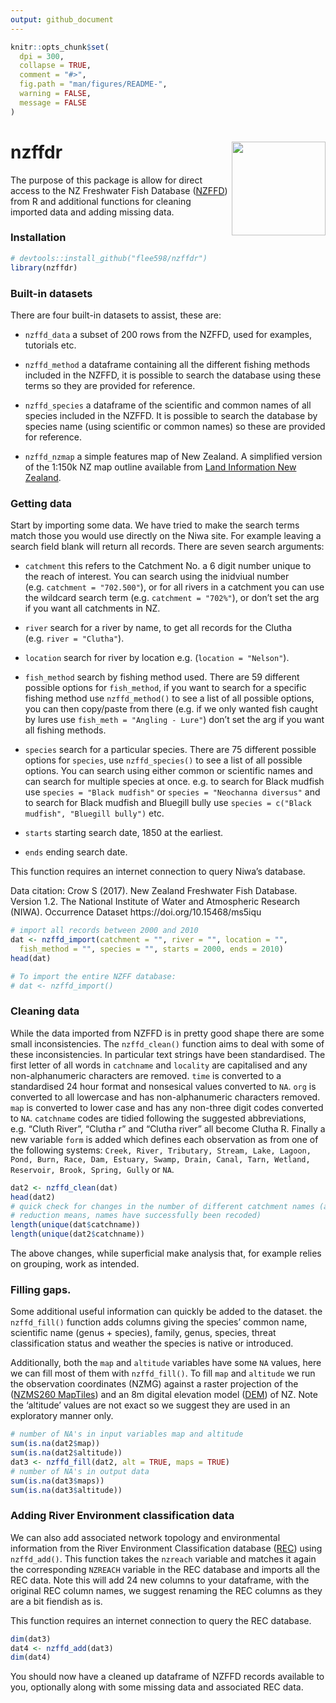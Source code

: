 ```yaml
---
output: github_document
---
```


```r
knitr::opts_chunk$set(
  dpi = 300,
  collapse = TRUE,
  comment = "#>",
  fig.path = "man/figures/README-",
  warning = FALSE,
  message = FALSE 
)
```

# nzffdr <img src='man/figures/nzffdr_hex.png' align="right" height="150" /></a>


<!-- badges: start -->
<!-- badges: end -->


The purpose of this package is allow for direct access to the NZ Freshwater Fish Database ([NZFFD](https://nzffdms.niwa.co.nz/search)) from R and additional functions for cleaning imported data and adding missing data. 

### Installation
```r
# devtools::install_github("flee598/nzffdr")
library(nzffdr)
```

### Built-in datasets 
There are four built-in datasets to assist, these are:
  
* `nzffd_data` a subset of 200 rows from the NZFFD, used for examples, tutorials etc. 

* `nzffd_method` a dataframe containing all the different fishing methods included in the NZFFD, it is possible to search the database using these terms so they are provided for reference. 

* `nzffd_species` a dataframe of the scientific and common names of all species included in the NZFFD. It is possible to search the database by species name (using scientific or common names) so these are provided for reference.

* `nzffd_nzmap` a simple features map of New Zealand. A simplified version of the 1:150k NZ map outline available from [Land Information New Zealand](https://www.linz.govt.nz). 


### Getting data
Start by importing some data. We have tried to make the search terms match those you would use directly on the Niwa site. For example leaving a search field blank will return all records. There are seven search arguments:
  
  * `catchment` this  refers to the Catchment No. a 6 digit number unique to the reach of interest. You can search using the inidviual number (e.g. `catchment = "702.500"`), or for all rivers in a catchment you can use the wildcard search term (e.g. `catchment = "702%"`), or don't set the arg if you want all catchments in NZ.
    
* `river` search for a river by name, to get all records for the Clutha (e.g. `river = "Clutha"`).
    
* `location` search for river by location e.g. (`location = "Nelson"`).
    
* `fish_method` search by fishing method used. There are 59 different possible options for `fish_method`, if you want to search for a specific fishing method use `nzffd_method()` to see a list of all possible options, you can then copy/paste from there (e.g. if we only wanted fish caught by lures use `fish_meth = "Angling - Lure"`) don't set the arg if you want all fishing methods. 

* `species` search for a particular species. There are 75 different possible options for `species`, use `nzffd_species()` to see a list of all possible options. You can search using either common or scientific names and can search for multiple species at once. e.g. to search for Black mudfish use `species = "Black mudfish"` or `species = "Neochanna diversus"` and to search for Black mudfish and Bluegill bully use `species = c("Black mudfish", "Bluegill bully")` etc. 

* `starts` starting search date, 1850 at the earliest.

* `ends` ending search date. 

This function requires an internet connection to query Niwa's database.

Data citation: Crow S (2017). New Zealand Freshwater Fish Database. Version 1.2. The National Institute of Water and Atmospheric Research (NIWA). Occurrence Dataset https://doi.org/10.15468/ms5iqu

```r
# import all records between 2000 and 2010
dat <- nzffd_import(catchment = "", river = "", location = "", 
  fish_method = "", species = "", starts = 2000, ends = 2010)
head(dat)

# To import the entire NZFF database:
# dat <- nzffd_import()
```

### Cleaning data
While the data imported from NZFFD is in pretty good shape there are some small inconsistencies. The `nzffd_clean()` function aims to deal with some of these inconsistencies. In particular text strings have been standardised. The first letter of all words in `catchname` and `locality` are capitalised and any non-alphanumeric characters are removed. `time` is converted to a standardised 24 hour format and nonsesical values converted to `NA`. `org` is converted to all lowercase and has non-alphanumeric characters removed. `map` is converted to lower case and has any non-three digit codes converted to `NA`. `catchname` codes are tidied following the suggested abbreviations, e.g. "Cluth River", "Clutha r" and "Clutha river" all become Clutha R. Finally a new variable `form` is added which defines each observation as from one of the following systems: `Creek, River, Tributary, Stream, Lake, Lagoon, Pond, Burn, Race, Dam, Estuary, Swamp, Drain, Canal, Tarn, Wetland, Reservoir, Brook, Spring, Gully` or `NA`. 

```r
dat2 <- nzffd_clean(dat)
head(dat2)
# quick check for changes in the number of different catchment names (a 
# reduction means, names have successfully been recoded)
length(unique(dat$catchname))
length(unique(dat2$catchname))
```

The above changes, while superficial make analysis that, for example relies on grouping, work as intended.


### Filling gaps.


Some additional useful information can quickly be added to the dataset. the `nzffd_fill()` function adds columns giving the species' common name, scientific name (genus + species), family, genus, species, threat classification status and weather the species is native or introduced.

Additionally, both the `map` and `altitude` variables have some `NA` values, here we can fill most of them with `nzffd_fill()`. To fill `map` and `altitude` we run the observation coordinates (NZMG) against a raster projection of the ([NZMS260 MapTiles](https://koordinates.com/layer/413-nzms-260-map-series-index/)) and an 8m digital elevation model ([DEM](https://data.linz.govt.nz/layer/51768-nz-8m-digital-elevation-model-2012/)) of NZ. Note the 'altitude' values are not exact so we suggest they are used in an exploratory manner only.  


```r
# number of NA's in input variables map and altitude
sum(is.na(dat2$map))
sum(is.na(dat2$altitude))
dat3 <- nzffd_fill(dat2, alt = TRUE, maps = TRUE)
# number of NA's in output data
sum(is.na(dat3$maps))
sum(is.na(dat3$altitude))
```

  
### Adding River Environment classification data
We can also add associated network topology and environmental information from the River Environment Classification database ([REC](https://data.mfe.govt.nz/layer/51845-river-environment-classification-new-zealand-2010-deprecated/)) using `nzffd_add()`. This function takes the `nzreach` variable and matches it again the corresponding `NZREACH` variable in the REC database and imports all the REC data. Note this will add 24 new columns to your dataframe, with the original REC column names, we suggest renaming the REC columns as they are a bit fiendish as is. 

This function requires an internet connection to query the REC database. 

```r
dim(dat3)
dat4 <- nzffd_add(dat3)
dim(dat4)
```

You should now have a cleaned up dataframe of NZFFD records available to you, optionally along with some missing data and associated REC data.